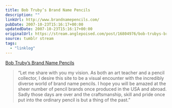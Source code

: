 ```yaml
---
title: Bob Truby’s Brand Name Pencils
description: ""
linkUrl: http://www.brandnamepencils.com/
pubDate: 2007-10-23T15:16:17+00:00
updatedDate: 2007-10-23T15:16:17+00:00
originalUrl: https://stream.anglepoised.com/post/16804976/bob-trubys-brand-name-pencils
source: tumblr stream
tags:
  - "linklog"
---
```


[Bob Truby&#8217;s Brand Name Pencils][1]

> &ldquo;Let me share with you my vision. As both an art teacher and a pencil collector, I desire this site to be a visual encounter with the incredibly diverse world of brand name pencils. I hope you will be amazed at the sheer number of pencil brands once produced in the USA and abroad. Sadly those days are over and the craftsmanship, skill and pride once put into the ordinary pencil is but a thing of the past.&rdquo;

[1]: http://www.brandnamepencils.com/
